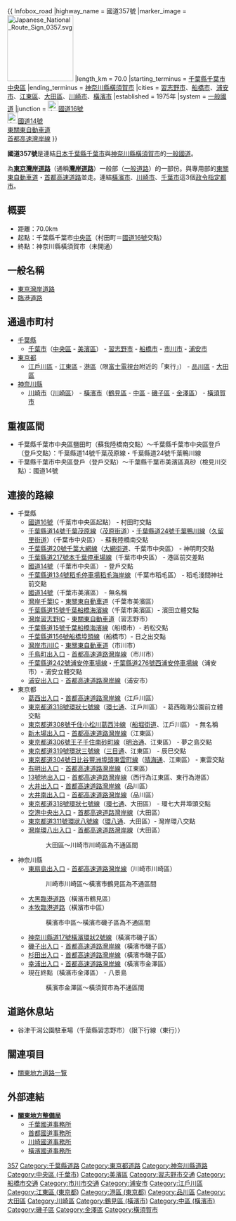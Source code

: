 {{
Infobox_road
|highway_name      = 國道357號
|marker_image      = [[File:Japanese_National_Route_Sign_0357.svg|150px]]
|length_km    = 70.0
|starting_terminus = [[千葉縣|千葉縣]][[千葉市|千葉市]][[中央區_(東京都)|中央區]]
|ending_terminus   = [[神奈川縣|神奈川縣]][[橫須賀市|橫須賀市]]
|cities            = [[習志野市|習志野市]]、[[船橋市|船橋市]]、[[浦安市|浦安市]]、[[江東區_(東京都)|江東區]]、[[大田區|大田區]]、[[川崎市|川崎市]]、[[橫濱市|橫濱市]]
|established       = 1975年
|system            = [[一般國道|一般國道]]
|junction          = [[File:Japanese_National_Route_Sign_0016.svg|24px]][[國道16號|國道16號]]<br />[[File:Japanese_National_Route_Sign_0014.svg|24px]][[國道14號|國道14號]]<br />[[東關東自動車道|東關東自動車道]]<br />[[首都高速灣岸線|首都高速灣岸線]]
}}

'''國道357號'''是連結[[日本|日本]][[千葉縣|千葉縣]][[千葉市|千葉市]]與[[神奈川縣|神奈川縣]][[橫須賀市|橫須賀市]]的[[一般國道|一般國道]]。

為'''[[東京灣岸道路|東京灣岸道路]]'''（通稱'''[[灣岸道路|灣岸道路]]'''）一般部（[[一般道路|一般道路]]）的一部份。與專用部的[[東關東自動車道|東關東自動車道]]・[[首都高速道路|首都高速道路]]並走。連結[[橫濱市|橫濱市]]、[[川崎市|川崎市]]、[[千葉市|千葉市]]這3個[[政令指定都市|政令指定都市]]。

==概要==
*距離：70.0km
*起點：千葉縣千葉市[[中央區_(千葉市)|中央區]]（村田町＝[[國道16號|國道16號]]交點）
*終點：神奈川縣橫須賀市（未開通）

==一般名稱==
*[[東京灣岸道路|東京灣岸道路]]
*[[臨港道路|臨港道路]]

==通過市町村==
*[[千葉縣|千葉縣]]
**[[千葉市|千葉市]]（[[中央區_(千葉市)|中央區]] - [[美濱區|美濱區]]） - [[習志野市|習志野市]] - [[船橋市|船橋市]] - [[市川市|市川市]] - [[浦安市|浦安市]]
*[[東京都|東京都]]
**[[江戶川區|江戶川區]] - [[江東區_(東京)|江東區]] - [[港區_(東京都)|港區]]（限[[富士電視台|富士電視台]]附近的「東行」） - [[品川區|品川區]] - [[大田區|大田區]]
*[[神奈川縣|神奈川縣]]
**[[川崎市|川崎市]]（[[川崎區|川崎區]]） - [[橫濱市|橫濱市]]（[[鶴見區_(橫濱市)|鶴見區]] - [[中區_(橫濱市)|中區]] - [[磯子區|磯子區]] - [[金澤區|金澤區]]） - [[橫須賀市|橫須賀市]]

==重複區間==
*千葉縣千葉市中央區鹽田町（蘇我陸橋南交點）～千葉縣千葉市中央區登戶（登戶交點）：千葉縣道14號千葉茂原線・千葉縣道24號千葉鴨川線
*千葉縣千葉市中央區登戶（登戶交點）～千葉縣千葉市美濱區真砂（檢見川交點）：國道14號

==連接的路線== 
*千葉縣
**[[國道16號|國道16號]]（千葉市中央區起點） - 村田町交點
**[[千葉縣道14號千葉茂原線|千葉縣道14號千葉茂原線]]（[[茂原街道|茂原街道]]）・[[千葉縣道24號千葉鴨川線|千葉縣道24號千葉鴨川線]]（[[久留里街道|久留里街道]]）（千葉市中央區） - 蘇我陸橋南交點
**[[千葉縣道20號千葉大網線|千葉縣道20號千葉大網線]]（[[大網街道|大網街道]]、千葉市中央區） - 神明町交點
**[[千葉縣道217號本千葉停車場線|千葉縣道217號本千葉停車場線]]（千葉市中央區） - 港區前交差點
**[[國道14號|國道14號]]（千葉市中央區） - 登戶交點
**[[千葉縣道134號稻毛停車場稻毛海岸線|千葉縣道134號稻毛停車場稻毛海岸線]]（千葉市稻毛區） - 稻毛淺間神社前交點
**[[國道14號|國道14號]]（千葉市美濱區） - 無名稱
**[[灣岸千葉IC|灣岸千葉IC]] - [[東關東自動車道|東關東自動車道]]（千葉市美濱區）
**[[千葉縣道15號千葉船橋海濱線|千葉縣道15號千葉船橋海濱線]]（千葉市美濱區）- 濱田立體交點
**[[灣岸習志野IC|灣岸習志野IC]] - [[東關東自動車道|東關東自動車道]]（習志野市）
**[[千葉縣道15號千葉船橋海濱線|千葉縣道15號千葉船橋海濱線]]（船橋市）- 若松交點
**[[千葉縣道156號船橋埠頭線|千葉縣道156號船橋埠頭線]]（船橋市）- 日之出交點
**[[灣岸市川IC|灣岸市川IC]] - [[東關東自動車道|東關東自動車道]]（市川市）
**[[千鳥町出入口|千鳥町出入口]] - [[首都高速道路灣岸線|首都高速道路灣岸線]]（市川市）
**[[千葉縣道242號浦安停車場線|千葉縣道242號浦安停車場線]]・[[千葉縣道276號西浦安停車場線|千葉縣道276號西浦安停車場線]]（浦安市）- 浦安立體交點
**[[浦安出入口|浦安出入口]] - [[首都高速道路灣岸線|首都高速道路灣岸線]]（浦安市）
*東京都
**[[葛西出入口|葛西出入口]] - [[首都高速道路灣岸線|首都高速道路灣岸線]]（江戶川區）
**[[東京都道318號環狀七號線|東京都道318號環狀七號線]]（[[環七通|環七通]]、江戶川區） - 葛西臨海公園前立體交點
**[[東京都道308號千住小松川葛西沖線|東京都道308號千住小松川葛西沖線]]（[[船堀街道|船堀街道]]、江戶川區） - 無名稱
**[[新木場出入口|新木場出入口]] - [[首都高速道路灣岸線|首都高速道路灣岸線]]（江東區）
**[[東京都道306號王子千住南砂町線|東京都道306號王子千住南砂町線]]（[[明治通_(東京都)|明治通]]、江東區） - 夢之島交點
**[[東京都道319號環狀三號線|東京都道319號環狀三號線]]（[[三目通|三目通]]、江東區） - 辰巳交點
**[[東京都道304號日比谷豐洲埠頭東雲町線|東京都道304號日比谷豐洲埠頭東雲町線]]（[[晴海通|晴海通]]、江東區） - 東雲交點
**[[有明出入口|有明出入口]] - [[首都高速道路灣岸線|首都高速道路灣岸線]]（江東區）
**[[13號地出入口|13號地出入口]] - [[首都高速道路灣岸線|首都高速道路灣岸線]]（西行為江東區、東行為港區）
**[[大井出入口|大井出入口]] - [[首都高速道路灣岸線|首都高速道路灣岸線]]（品川區）
**[[大井南出入口|大井南出入口]] - [[首都高速道路灣岸線|首都高速道路灣岸線]]（品川區）
**[[東京都道318號環狀七號線|東京都道318號環狀七號線]]（[[環七通|環七通]]、大田區） - 環七大井埠頭交點
**[[空港中央出入口|空港中央出入口]] - [[首都高速道路灣岸線|首都高速道路灣岸線]]（大田區）
**[[東京都道311號環狀八號線|東京都道311號環狀八號線]]（[[環八通|環八通]]、大田區）- 灣岸環八交點
**[[灣岸環八出入口|灣岸環八出入口]] - [[首都高速道路灣岸線|首都高速道路灣岸線]]（大田區）
**:大田區～川崎市川崎區為不通區間
*神奈川縣
**[[東扇島出入口|東扇島出入口]] - [[首都高速道路灣岸線|首都高速道路灣岸線]]（川崎市川崎區）
**:川崎市川崎區～橫濱市鶴見區為不通區間
**[[大黑臨港道路|大黑臨港道路]]（橫濱市鶴見區）
**[[本牧臨港道路|本牧臨港道路]]（橫濱市中區）
**:橫濱市中區～橫濱市磯子區為不通區間
**[[神奈川縣道17號橫濱環狀2號線|神奈川縣道17號橫濱環狀2號線]]（橫濱市磯子區）
**[[磯子出入口|磯子出入口]] - [[首都高速道路灣岸線|首都高速道路灣岸線]]（橫濱市磯子區）
**[[杉田出入口|杉田出入口]] - [[首都高速道路灣岸線|首都高速道路灣岸線]]（橫濱市磯子區）
**[[幸浦出入口|幸浦出入口]] - [[首都高速道路灣岸線|首都高速道路灣岸線]]（橫濱市金澤區）
**現在終點（橫濱市金澤區） - 八景島
**:橫濱市金澤區～橫須賀市為不通區間

==道路休息站==
*谷津干潟公園駐車場（千葉縣習志野市）（限下行線（東行））

==關連項目==
*[[關東地方道路一覽|關東地方道路一覽]]

==外部連結==
{{commonscat|Route 357 (Japan)}}
*'''[http://www.ktr.mlit.go.jp/ 關東地方整備局]{{Wayback|url=http://www.ktr.mlit.go.jp/ |date=20120226203546 }}'''
**[http://www.ktr.mlit.go.jp/chiba/ 千葉國道事務所] {{Wayback|url=http://www.ktr.mlit.go.jp/chiba/ |date=20201129180316 }}
**[https://web.archive.org/web/20061207032810/http://www.ktr.mlit.go.jp/syuto/jigyo/357.html 首都國道事務所]
**[http://www.ktr.mlit.go.jp/kawakoku/ 川崎國道事務所] {{Wayback|url=http://www.ktr.mlit.go.jp/kawakoku/ |date=20201106051613 }} 
**[http://www.ktr.mlit.go.jp/yokohama/ 橫濱國道事務所]{{Wayback|url=http://www.ktr.mlit.go.jp/yokohama/ |date=20161101073219 }} 

{{日本一般國道列表}}
{{DEFAULTSORT:Kokudo357}}

[[Category:日本國道|357]]
[[Category:千葉縣道路|Category:千葉縣道路]]
[[Category:東京都道路|Category:東京都道路]]
[[Category:神奈川縣道路|Category:神奈川縣道路]]
[[Category:中央區_(千葉市)|Category:中央區 (千葉市)]]
[[Category:美濱區|Category:美濱區]]
[[Category:習志野市交通|Category:習志野市交通]]
[[Category:船橋市交通|Category:船橋市交通]]
[[Category:市川市交通|Category:市川市交通]]
[[Category:浦安市|Category:浦安市]]
[[Category:江戶川區|Category:江戶川區]]
[[Category:江東區_(東京都)|Category:江東區 (東京都)]]
[[Category:港區_(東京都)|Category:港區 (東京都)]]
[[Category:品川區|Category:品川區]]
[[Category:大田區|Category:大田區]]
[[Category:川崎區|Category:川崎區]]
[[Category:鶴見區_(橫濱市)|Category:鶴見區 (橫濱市)]]
[[Category:中區_(橫濱市)|Category:中區 (橫濱市)]]
[[Category:磯子區|Category:磯子區]]
[[Category:金澤區|Category:金澤區]]
[[Category:橫須賀市|Category:橫須賀市]]